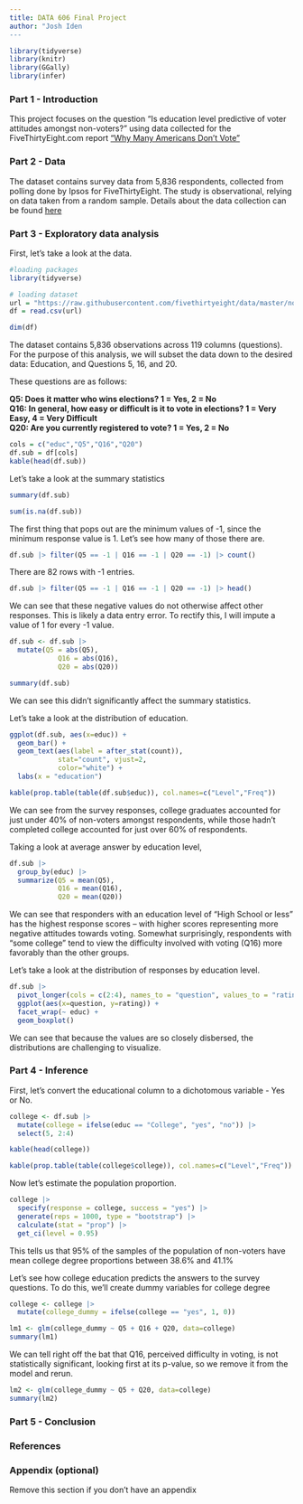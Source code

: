 ```yaml
---
title: DATA 606 Final Project
author: "Josh Iden
---
```


```r
library(tidyverse)
library(knitr)
library(GGally)
library(infer)
```


### Part 1 - Introduction
This project focuses on the question "Is education level predictive of voter attitudes amongst non-voters?" using data collected for the FiveThirtyEight.com report ["Why Many Americans Don't Vote"](https://projects.fivethirtyeight.com/non-voters-poll-2020-election/)

### Part 2 - Data
The dataset contains survey data from 5,836 respondents, collected from polling done by Ipsos for FiveThirtyEight. The study is observational, relying on data taken from a random sample. Details about the data collection can be found [here](https://github.com/fivethirtyeight/data/blob/master/non-voters/README.md)

### Part 3 - Exploratory data analysis
First, let's take a look at the data.

```r
#loading packages
library(tidyverse)

# loading dataset
url = "https://raw.githubusercontent.com/fivethirtyeight/data/master/non-voters/nonvoters_data.csv"
df = read.csv(url)

dim(df)
```

The dataset contains 5,836 observations across 119 columns (questions). For the purpose of this analysis, we will subset the data down to the desired data: Education, and Questions 5, 16, and 20.

These questions are as follows:

**Q5: Does it matter who wins elections? 1 = Yes, 2 = No**  
**Q16: In general, how easy or difficult is it to vote in elections? 1 = Very Easy, 4 = Very Difficult**  
**Q20: Are you currently registered to vote? 1 = Yes, 2 = No**  


```r
cols = c("educ","Q5","Q16","Q20")
df.sub = df[cols]
kable(head(df.sub))
```

Let's take a look at the summary statistics

```r
summary(df.sub)
```
```r
sum(is.na(df.sub))
```

The first thing that pops out are the minimum values of -1, since the minimum response value is 1. Let's see how many of those there are.

```r
df.sub |> filter(Q5 == -1 | Q16 == -1 | Q20 == -1) |> count()
```
There are 82 rows with -1 entries.

```r
df.sub |> filter(Q5 == -1 | Q16 == -1 | Q20 == -1) |> head()
```
We can see that these negative values do not otherwise affect other responses. This is likely a data entry error. To rectify this, I will impute a value of 1 for every -1 value. 

```r
df.sub <- df.sub |>
  mutate(Q5 = abs(Q5),
            Q16 = abs(Q16),
            Q20 = abs(Q20))

summary(df.sub)
```
We can see this didn't significantly affect the summary statistics.

Let's take a look at the distribution of education.

```r
ggplot(df.sub, aes(x=educ)) +
  geom_bar() + 
  geom_text(aes(label = after_stat(count)), 
            stat="count", vjust=2,
            color="white") +
  labs(x = "education")
```

```r
kable(prop.table(table(df.sub$educ)), col.names=c("Level","Freq"))
```

We can see from the survey responses, college graduates accounted for just under 40% of non-voters amongst respondents, while those hadn't completed college accounted for just over 60% of respondents.

Taking a look at average answer by education level,

```r
df.sub |> 
  group_by(educ) |>
  summarize(Q5 = mean(Q5),
            Q16 = mean(Q16),
            Q20 = mean(Q20))
```

We can see that responders with an education level of "High School or less" has the highest response scores -- with higher scores representing more negative attitudes towards voting. Somewhat surprisingly, respondents with "some college" tend to view the difficulty involved with voting (Q16) more favorably than the other groups. 

Let's take a look at the distribution of responses by education level.

```r
df.sub |>
  pivot_longer(cols = c(2:4), names_to = "question", values_to = "rating") |>
  ggplot(aes(x=question, y=rating)) +
  facet_wrap(~ educ) +
  geom_boxplot()
```

We can see that because the values are so closely disbersed, the distributions are challenging to visualize. 

### Part 4 - Inference

First, let's convert the educational column to a dichotomous variable - Yes or No. 

```r
college <- df.sub |>
  mutate(college = ifelse(educ == "College", "yes", "no")) |>
  select(5, 2:4)

kable(head(college))
```
```r
kable(prop.table(table(college$college)), col.names=c("Level","Freq"))
```

Now let's estimate the population proportion.

```r
college |>
  specify(response = college, success = "yes") |>
  generate(reps = 1000, type = "bootstrap") |>
  calculate(stat = "prop") |>
  get_ci(level = 0.95)
```
This tells us that 95% of the samples of the population of non-voters have mean college degree proportions between 38.6% and 41.1%

Let's see how college education predicts the answers to the survey questions. To do this, we'll create dummy variables for college degree

```r
college <- college |>
  mutate(college_dummy = ifelse(college == "yes", 1, 0))

lm1 <- glm(college_dummy ~ Q5 + Q16 + Q20, data=college)
summary(lm1)
```
We can tell right off the bat that Q16, perceived difficulty in voting, is not statistically significant, looking first at its p-value, so we remove it from the model and rerun. 

```r
lm2 <- glm(college_dummy ~ Q5 + Q20, data=college)
summary(lm2)
```


### Part 5 - Conclusion


### References


### Appendix (optional)

Remove this section if you don't have an appendix
